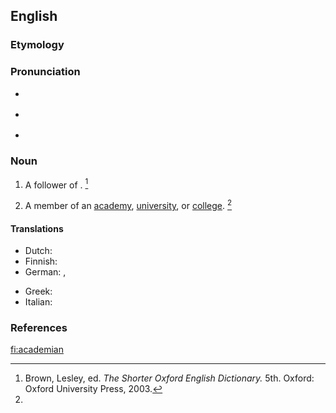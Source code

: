 ==English==

===Etymology===
{{suffix|academia|an|t2=belonging to|lang=en}}

===Pronunciation===
* {{a|RP}} {{IPA|/ˌæk.əˈdiː.mi.n̩/|lang=en}}
* {{a|US}} {{IPA|/ˌæk.əˈdi.mi.n̩/|lang=en}}
* {{rhymes|iːmiən|lang=en}}

===Noun===
{{en-noun}}

# {{lb|en|historical|obsolete}} A follower of {{w|Plato}}. {{defdate|Attested from the mid 16th century until the late 17th century.}}<ref name=SOED>Brown, Lesley, ed. ''The Shorter Oxford English Dictionary.'' 5th. Oxford: Oxford University Press, 2003.</ref>
# {{lb|en|obsolete}} A member of an [[academy]], [[university]], or [[college]]. {{defdate|Attested from the mid 16th century until the late 17th century.}}<ref name=SOED/>

====Translations====
{{trans-top|member of an academy}}
* Dutch: {{t+|nl|academicus|m}}
* Finnish: {{t+|fi|akateemikko}}
* German: {{t+|de|Akademiker|m}}, {{t+|de|Akademikerin|f}}
{{trans-mid}}
* Greek: {{t+|el|ακαδημαϊκός|m}}
* Italian: {{t+|it|accademico|m}}
{{trans-bottom}}

===References===
<references/>

[[fi:academian]]